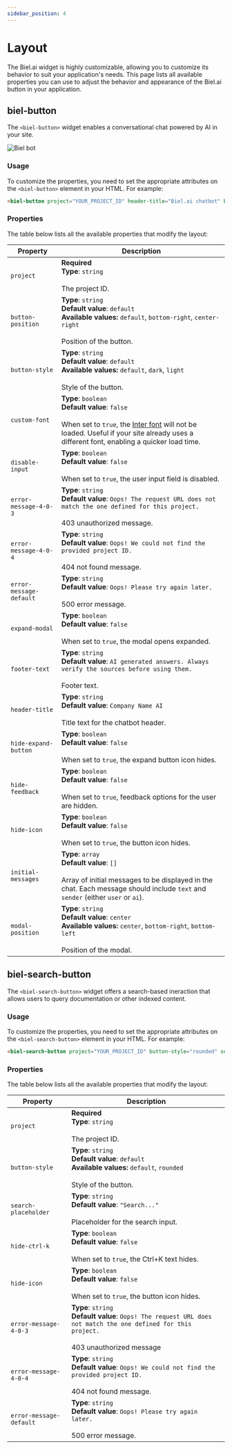 ```yaml
---
sidebar_position: 4
---
```


# Layout

The Biel.ai widget is highly customizable, allowing you to customize its behavior to suit your application's needs.
This page lists all available properties you can use to adjust the behavior and appearance of the Biel.ai button in your application.

## biel-button

The `<biel-button>` widget enables a conversational chat powered by AI in your site.

![Biel bot](./images/biel-widget-docs.png)

### Usage

To customize the properties, you need to set the appropriate attributes on the `<biel-button>` element in your HTML. For example:

```html
<biel-button project="YOUR_PROJECT_ID" header-title="Biel.ai chatbot" button-style="dark">Ask AI</biel-button>
```

### Properties
The table below lists all the available properties that modify the layout:

| Property               | Description                                                                                   |
|------------------------|-----------------------------------------------------------------------------------------------|
| `project`              | **Required**<br />**Type**: `string`<br /><br />The project ID.                                |
| `button-position`      | **Type**: `string`<br />**Default value**: `default`<br />**Available values:** `default`, `bottom-right`, `center-right`<br /><br />Position of the button.|
| `button-style`         | **Type**: `string`<br />**Default value**: `default`<br />**Available values:** `default`, `dark`, `light`<br /><br />Style of the button.|
| `custom-font`          | **Type**: `boolean`<br />**Default value**: `false`<br /><br />When set to `true`, the [Inter font](https://fonts.google.com/specimen/Inter) will not be loaded. Useful if your site already uses a different font, enabling a quicker load time.|
| `disable-input`        | **Type**: `boolean`<br />**Default value**: `false`<br /><br />When set to `true`, the user input field is disabled. |
| `error-message-4-0-3`  | **Type**: `string`<br />**Default value**: `Oops! The request URL does not match the one defined for this project.`<br /><br />403 unauthorized message.    |
| `error-message-4-0-4`  | **Type**: `string`<br />**Default value**: `Oops! We could not find the provided project ID.`<br /><br />404 not found message.    |
| `error-message-default`| **Type**: `string`<br />**Default value**: `Oops! Please try again later.`<br /><br />500 error message. |
| `expand-modal`         | **Type**: `boolean`<br />**Default value**: `false`<br /><br />When set to `true`, the modal opens expanded. |
| `footer-text`          | **Type**: `string`<br />**Default value**: `AI generated answers. Always verify the sources before using them.`<br /><br />Footer text. |
| `header-title`         | **Type**: `string`<br />**Default value**: `Company Name AI`<br /><br />Title text for the chatbot header. |
| `hide-expand-button`   | **Type**: `boolean`<br />**Default value**: `false`<br /><br />When set to `true`, the expand button icon hides. |
| `hide-feedback`        | **Type**: `boolean`<br />**Default value**: `false`<br /><br />When set to `true`, feedback options for the user are hidden. |
| `hide-icon`            | **Type**: `boolean`<br />**Default value**: `false`<br /><br />When set to `true`, the button icon hides. |
| `initial-messages`     | **Type**: `array`<br />**Default value**: `[]`<br /><br />Array of initial messages to be displayed in the chat. Each message should include `text` and `sender` (either `user` or `ai`). |
| `modal-position`       | **Type**: `string`<br />**Default value**: `center`<br />**Available values:** `center`, `bottom-right`, `bottom-left`<br /><br />Position of the modal.|

## biel-search-button

The `<biel-search-button>` widget offers a search-based ineraction that allows users to query documentation or other indexed content.

### Usage

To customize the properties, you need to set the appropriate attributes on the `<biel-search-button>` element in your HTML. For example:

```html
<biel-search-button project="YOUR_PROJECT_ID" button-style="rounded" search-placeholder="Search here...">Search</biel-search-button>
```

### Properties
The table below lists all the available properties that modify the layout:

| Property               | Description                                                                                   |
|------------------------|-----------------------------------------------------------------------------------------------|
| `project`              | **Required**<br />**Type**: `string`<br /><br />The project ID.                                |
| `button-style`         | **Type**: `string`<br />**Default value**: `default`<br />**Available values:** `default`, `rounded`<br /><br />Style of the button.|
| `search-placeholder`   | **Type**: `string`<br />**Default value**: `"Search..."`<br /><br />Placeholder for the search input. |
| `hide-ctrl-k`          | **Type**: `boolean`<br />**Default value**: `false`<br /><br />When set to `true`, the Ctrl+K text hides. |
| `hide-icon`            | **Type**: `boolean`<br />**Default value**: `false`<br /><br />When set to `true`, the button icon hides. |
| `error-message-4-0-3`  | **Type**: `string`<br />**Default value**: `Oops! The request URL does not match the one defined for this project.`<br /><br />403 unauthorized message    |
| `error-message-4-0-4`  | **Type**: `string`<br />**Default value**: `Oops! We could not find the provided project ID.`<br /><br />404 not found message.    |
| `error-message-default`| **Type**: `string`<br />**Default value**: `Oops! Please try again later.`<br /><br />500 error message. |
